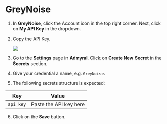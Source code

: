 # GreyNoise

1. In **GreyNoise**, click the Account icon in the top right corner. Next, click on **My API Key** in the dropdown.

2. Copy the API Key.

    <img src="/greynoise1.png" />

3. Go to the **Settings** page in **Admyral**. Click on **Create New Secret** in the **Secrets** section.

4. Give your credential a name, e.g. `GreyNoise`.

5. The following secrets structure is expected:

| Key       | Value                  |
| --------- | ---------------------- |
| `api_key` | Paste the API key here |

6. Click on the **Save** button.
